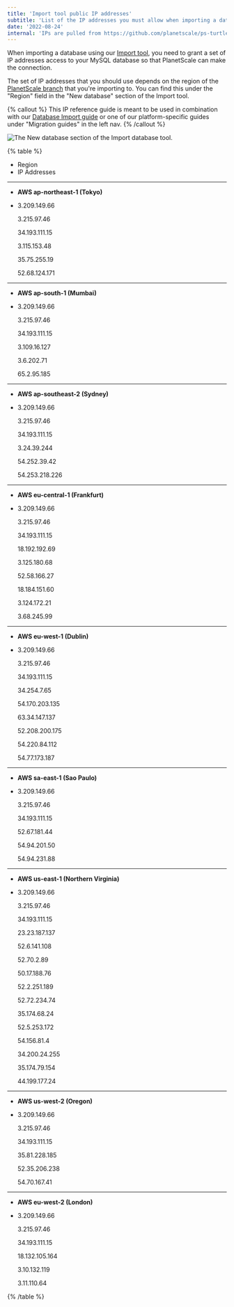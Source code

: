 ```yaml
---
title: 'Import tool public IP addresses'
subtitle: 'List of the IP addresses you must allow when importing a database using the Import tool'
date: '2022-08-24'
internal: 'IPs are pulled from https://github.com/planetscale/ps-turtle/blob/main/psturtle_data.go'
---
```


When importing a database using our [Import tool](/docs/concepts/database-imports), you need to grant a set of IP addresses access to your MySQL database so that PlanetScale can make the connection.

The set of IP addresses that you should use depends on the region of the [PlanetScale branch](/docs/concepts/branching) that you're importing to. You can find this under the "Region" field in the "New database" section of the Import tool.

{% callout %}
This IP reference guide is meant to be used in combination with our
[Database Import guide](/docs/concepts/database-imports) or one of our platform-specific guides under
"Migration guides" in the left nav.
{% /callout %}

![The New database section of the Import database tool.](/docs/reference/import-tool-migration-addresses/region.png)

{% table %}

- Region
- IP Addresses

---

- **AWS ap-northeast-1 (Tokyo)**
- 3.209.149.66

  3.215.97.46

  34.193.111.15

  3.115.153.48

  35.75.255.19

  52.68.124.171

---

- **AWS ap-south-1 (Mumbai)**
- 3.209.149.66

  3.215.97.46

  34.193.111.15

  3.109.16.127

  3.6.202.71

  65.2.95.185

---

- **AWS ap-southeast-2 (Sydney)**
- 3.209.149.66

  3.215.97.46

  34.193.111.15

  3.24.39.244

  54.252.39.42

  54.253.218.226

---

- **AWS eu-central-1 (Frankfurt)**
- 3.209.149.66

  3.215.97.46

  34.193.111.15

  18.192.192.69

  3.125.180.68

  52.58.166.27

  18.184.151.60

  3.124.172.21

  3.68.245.99

---

- **AWS eu-west-1 (Dublin)**
- 3.209.149.66

  3.215.97.46

  34.193.111.15

  34.254.7.65

  54.170.203.135

  63.34.147.137

  52.208.200.175

  54.220.84.112

  54.77.173.187

---

- **AWS sa-east-1 (Sao Paulo)**
- 3.209.149.66

  3.215.97.46

  34.193.111.15

  52.67.181.44

  54.94.201.50

  54.94.231.88

---

- **AWS us-east-1 (Northern Virginia)**
- 3.209.149.66

  3.215.97.46

  34.193.111.15

  23.23.187.137

  52.6.141.108

  52.70.2.89

  50.17.188.76

  52.2.251.189

  52.72.234.74

  35.174.68.24

  52.5.253.172

  54.156.81.4

  34.200.24.255

  35.174.79.154

  44.199.177.24

---

- **AWS us-west-2 (Oregon)**
- 3.209.149.66

  3.215.97.46

  34.193.111.15

  35.81.228.185

  52.35.206.238

  54.70.167.41

---

- **AWS eu-west-2 (London)**
- 3.209.149.66

  3.215.97.46

  34.193.111.15

  18.132.105.164

  3.10.132.119

  3.11.110.64

{% /table %}
